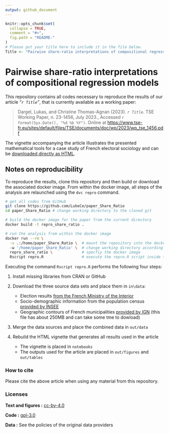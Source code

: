 ```yaml
---
output: github_document
---
```


<!-- README.md is generated from README.Rmd. Please edit that file -->

```r
knitr::opts_chunk$set(
  collapse = TRUE,
  comment = "#>",
  fig.path = "README-"
)
# Please put your title here to include it in the file below.
Title <- "Pairwise share-ratio interpretations of compositional regression models"
```

# Pairwise share-ratio interpretations of compositional regression models

This repository contains all codes necessary to reproduce the results of our article *"`r Title`"*, that is currently available as a working paper:

> Dargel, Lukas, and Christine Thomas-Agnan (2023).
> *`r Title`*.
> TSE Working Paper, n.
> 23-1456, July 2023., Accessed `r format(Sys.Date(), "%d %b %Y")`.
> Online at <https://www.tse-fr.eu/sites/default/files/TSE/documents/doc/wp/2023/wp_tse_1456.pdf>

The vignette accompanying the article illustrates the presented mathematical tools for a case study of French electoral sociology and can be [downloaded directly as HTML](https://github.com/LukeCe/paper_Share_Ratio/blob/master/notebooks/Modeling%20the%20French%20presidential%20elections%20of%202022%20with%20CoDa%20tools.html).

## Notes on reproducibility

To reproduce the results, clone this repository and then build or download the associated docker image.
From within the docker image, all steps of the analysis are relaunched using the `dvc repro` command.

``` sh
# get all codes from GitHub
git clone https://github.com/LukeCe/paper_Share_Ratio
cd paper_Share_Ratio # change working directory to the cloned git

# build the docker image for the paper from the current directory
docker build -t repro_share_ratio . 

# run the analysis from within the docker image
docker run --rm \
  -v .:/home/paper_Share_Ratio \  # mount the repository into the docker
  -w '/home/paper_Share_Ratio' \  # change working directory accordingly
  repro_share_ratio \             # specfiy the docker image
  Rscript repro.R                 # execute the repro.R script inside the docker
```

Executing the command `Rscript repro.R` performs the following four steps:

1.  Install missing libraries from CRAN or GitHub

2.  Download the three source data sets and place them in `in\data`:

    -   Election results [from the French Ministry of the Interior](https://www.data.gouv.fr/fr/datasets/election-presidentielle-des-10-et-24-avril-2022-resultats-definitifs-du-1er-tour/#/resources)
    -   Socio-demographic information from the population census [provided by INSEE](https://www.insee.fr/fr/statistiques/6543200)
    -   Geographic contours of French municipalities [provided by IGN](https://geoservices.ign.fr/adminexpress)
    (this file has about 250MB and can take some tme to dowload)

3.  Merge the data sources and place the combined data in `out/data`

4.  Rebuild the HTML vignette that generates all results used in the article

    -   The vignette is placed in `notebooks`
    -   The outputs used for the article are placed in `out/figures` and `out/tables`

### How to cite

Please cite the above article when using any material from this repository.

### Licenses

**Text and figures :** [cc-by-4.0](http://creativecommons.org/licenses/by/4.0/)

**Code :** [gpl-3.0](https://www.gnu.org/licenses/gpl-3.0.en.html)

**Data :** See the policies of the original data providers
